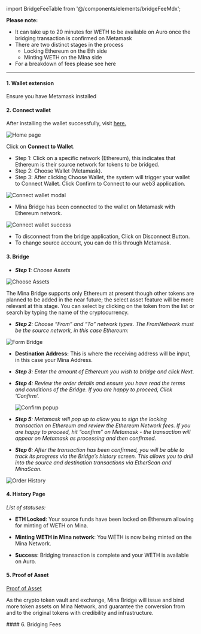 ﻿import BridgeFeeTable from '@/components/elements/bridgeFeeMdx';

**Please note:**

- It can take up to 20 minutes for WETH to be available on Auro once the bridging transaction is confirmed on Metamask
- There are two distinct stages in the process
  - Locking Ethereum on the Eth side
  - Minting WETH on the MIna side
- For a breakdown of fees please see here

---

#### 1. Wallet extension

Ensure you have Metamask installed

#### 2. Connect wallet

After installing the wallet successfully, visit [here.](/)

![Home page](/user-guide/home-432px.png)

Click on **Connect to Wallet**.

- Step 1: Click on a specific network (Ethereum), this indicates that Ethereum is their source network for tokens to be bridged.
- Step 2: Choose Wallet (Metamask).
- Step 3: After clicking Choose Wallet, the system will trigger your wallet to Connect Wallet. Click Confirm to Connect to our web3 application.

![Connect wallet modal](/user-guide/connect-wallet-235px.png)

- Mina Bridge has been connected to the wallet on Metamask with Ethereum network.

![Connect wallet success](/user-guide/header-full.png)

- To disconnect from the bridge application, Click on Disconnect Button.
- To change source account, you can do this through Metamask.

#### 3. Bridge

- _**Step 1**: Choose Assets_

![Choose Assets](/user-guide/select-token-275px.png)

The Mina Bridge supports only Ethereum at present though other tokens are planned to be added in the near future; the select asset feature will be more relevant at this stage. You can select by clicking on the token from the list or search by typing the name of the cryptocurrency.

- _**Step 2**: Choose “From” and “To” network types. The FromNetwork must be the source network, in this case Ethereum:_

![Form Bridge](/user-guide/form-bridge-404px.png)

- **Destination Address:** This is where the receiving address will be input, in this case your Mina Address.

- _**Step 3**: Enter the amount of Ethereum you wish to bridge and click Next._

- _**Step 4**: Review the order details and ensure you have read the terms and conditions of the Bridge. If you are happy to proceed, Click ‘Confirm’._

  ![Confirm popup](/user-guide/confirm-bridge-390px.png)

- _**Step 5**: Metamask will pop up to allow you to sign the locking transaction on Ethereum and review the Ethereum Network fees. If you are happy to proceed, hit “confirm” on Metamask - the transaction will appear on Metamask as processing and then confirmed._

- _**Step 6**: After the transaction has been confirmed, you will be able to track its progress via the Bridge’s history screen. This allows you to drill into the source and destination transactions via EtherScan and MinaScan._

![Order History](/user-guide/history-839px.png)

#### 4. History Page

_List of statuses:_

- **ETH Locked**: Your source funds have been locked on Ethereum allowing for minting of WETH on Mina.

- **Minting WETH in Mina network**: You WETH is now being minted on the Mina Network.

- **Success**: Bridging transaction is complete and your WETH is available on Auro.

#### 5. Proof of Asset

[Proof of Asset](/proof-of-asset)

As the crypto token vault and exchange, Mina Bridge will issue and bind more token assets on Mina Network, and guarantee the conversion from and to the original tokens with credibility and infrastructure.

<div id={MDX_REDIRECT}></div>
#### 6. Bridging Fees

<BridgeFeeTable />
